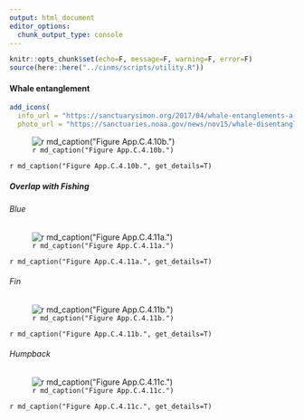 ```yaml
---
output: html_document
editor_options: 
  chunk_output_type: console
---
```

```r
knitr::opts_chunk$set(echo=F, message=F, warning=F, error=F)
source(here::here("../cinms/scripts/utility.R"))
```

#### Whale entanglement

```r
add_icons(
  info_url = "https://sanctuarysimon.org/2017/04/whale-entanglements-a-summary-as-of-april-2017/",
  photo_url = "https://sanctuaries.noaa.gov/news/nov15/whale-disentanglement.html")
```

![`r md_caption("Figure App.C.4.10b.")`](../img/cinms_cr/App.C.4.10b.Whale_entanglements.png)
 
`r md_caption("Figure App.C.4.10b.", get_details=T)`

##### Overlap with Fishing {.tabset}

###### Blue

![`r md_caption("Figure App.C.4.11a.")`](../img/cinms_cr/App.C.4.11a.blue_risk.jpg)

`r md_caption("Figure App.C.4.11a.", get_details=T)`

###### Fin

![`r md_caption("Figure App.C.4.11b.")`](../img/cinms_cr/App.C.4.11b.fin_risk.jpg)

`r md_caption("Figure App.C.4.11b.", get_details=T)`

###### Humpback

![`r md_caption("Figure App.C.4.11c.")`](../img/cinms_cr/App.C.4.11c.humpback_risk.jpg)

`r md_caption("Figure App.C.4.11c.", get_details=T)`

